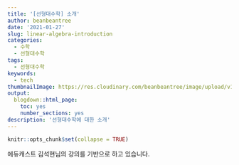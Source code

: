 ```yaml
---
title: '[선형대수학] 소개'
author: beanbeantree
date: '2021-01-27'
slug: linear-algebra-introduction
categories:
  - 수학
  - 선형대수학
tags:
  - 선형대수학
keywords:
  - tech
thumbnailImage: https://res.cloudinary.com/beanbeantree/image/upload/v1611464423/1280px-Linear_subspaces_with_shading.svg_1_u0osss.png
output:
  blogdown::html_page:
    toc: yes
    number_sections: yes
description: '선형대수학에 대한 소개'
---
```


```r
knitr::opts_chunk$set(collapse = TRUE)
```

에듀캐스트 김석현님의 강의를 기반으로 하고 있습니다.